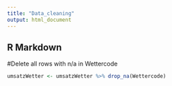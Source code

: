 ```yaml
---
title: "Data_cleaning"
output: html_document
---
```


## R Markdown

#Delete all rows with n/a in Wettercode

```r
umsatzWetter <- umsatzWetter %>% drop_na(Wettercode)
```
